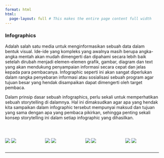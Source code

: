 ```yaml
---
format: html
html:
  page-layout: full # This makes the entire page content full width
---
```


:::::::: column-page
### Infographics

Adalah salah satu media untuk menginformasikan sebuah data dalam bentuk visual. Ide-ide yang kompleks yang awalnya masih berupa angka-angka mentah akan mudah dimengerti dan dipahami secara lebih baik setelah dirubah menjadi elemen-elemen grafik, gambar, diagram dan text yang akan mendukung penyampaian informasi secara cepat dan jelas kepada para pembacanya. Infographic seperti ini akan sangat diperlukan dalam rangka penyebaran informasi atau sosialisasi sebuah program agar tujuan besar yang hendak disampaikan dapat dimengerti oleh target pembaca.

Dalam prinsip dasar sebuah infographics, perlu sekali untuk memperhatikan sebuah storytelling di dalamnya. Hal ini dimaksudkan agar apa yang hendak kita sampaikan dalam infographic tersebut mempunyai maksud dan tujuan yang sama dengan apa yang pembaca pikirkan, sehingga penting sekali konsep storytelling ini dalam setiap infographic yang dihasilkan.

<br>

::::::: columns
::: {.column width="25%"}
![](images/petalpg.png){.border .responsive-image} ![](images/regressionmodel.png){.border .responsive-image}
:::

::: {.column width="25%"}
![](images/ridgesplot.png){.border .responsive-image} ![](images/prod_petro.png){.border .responsive-image}
:::

::: {.column width="25%"}
![](images/Rplot01.png){.border .responsive-image} ![](images/prod_petro_streamgraph1.png){.border .responsive-image}
:::

::: {.column width="25%"}
![](images/gdpanalysis.png){.border .responsive-image} ![](images/wages2.png){.border .responsive-image}
:::
:::::::
::::::::

------------------------------------------------------------------------
